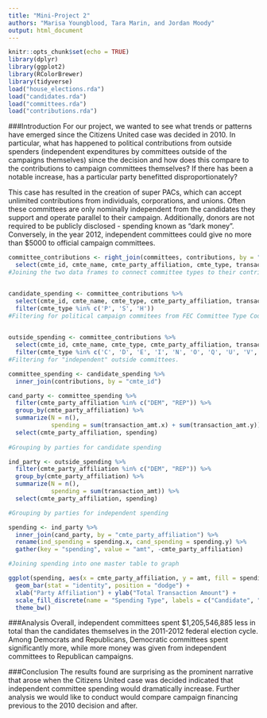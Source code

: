 ```yaml
---
title: "Mini-Project 2"
authors: "Marisa Youngblood, Tara Marin, and Jordan Moody"
output: html_document
---
```


```r
knitr::opts_chunk$set(echo = TRUE)
library(dplyr)
library(ggplot2)
library(RColorBrewer)
library(tidyverse)
load("house_elections.rda")
load("candidates.rda")
load("committees.rda")
load("contributions.rda")
```

###Introduction
For our project, we wanted to see what trends or patterns have emerged since the Citizens United case was decided in 2010. In particular, what has happened to political contributions from outside spenders (independent expenditures by committees outside of the campaigns themselves) since the decision and how does this compare to the contributions to campaign committees themselves? If there has been a notable increase, has a particular party benefitted disproportionately?

This case has resulted in the creation of super PACs, which can accept unlimited contributions from individuals, corporations, and unions. Often these committees are only nominally independent from the candidates they support and operate parallel to their campaign. Additionally, donors are not required to be publicly disclosed - spending known as "dark money". Conversely, in the year 2012, independent committees could give no more than $5000 to official campaign committees.

```r
committee_contributions <- right_join(committees, contributions, by = "cmte_id") %>%
  select(cmte_id, cmte_name, cmte_party_affiliation, cmte_type, transaction_amt)
#Joining the two data frames to connect committee types to their contributions. 


candidate_spending <- committee_contributions %>%
  select(cmte_id, cmte_name, cmte_type, cmte_party_affiliation, transaction_amt) %>%
  filter(cmte_type %in% c('P', 'S', 'H'))
#Filtering for political campaign commitees from FEC Committee Type Codes.

  
outside_spending <- committee_contributions %>%
  select(cmte_id, cmte_name, cmte_type, cmte_party_affiliation, transaction_amt) %>%
  filter(cmte_type %in% c('C', 'D', 'E', 'I', 'N', 'O', 'Q', 'U', 'V', 'W', 'X', 'Y', 'Z'))
#Filtering for "independent" outside committees.  

```

```r
committee_spending <- candidate_spending %>%
  inner_join(contributions, by = "cmte_id")

cand_party <- committee_spending %>%
  filter(cmte_party_affiliation %in% c("DEM", "REP")) %>%
  group_by(cmte_party_affiliation) %>%
  summarize(N = n(),
            spending = sum(transaction_amt.x) + sum(transaction_amt.y)) %>%
  select(cmte_party_affiliation, spending)
  
#Grouping by parties for candidate spending
```

```r
ind_party <- outside_spending %>%
  filter(cmte_party_affiliation %in% c("DEM", "REP")) %>%
  group_by(cmte_party_affiliation) %>%
  summarize(N = n(), 
            spending = sum(transaction_amt)) %>%
  select(cmte_party_affiliation, spending)

#Grouping by parties for independent spending
```

```r
spending <- ind_party %>%
  inner_join(cand_party, by = "cmte_party_affiliation") %>%
  rename(ind_spending = spending.x, cand_spending = spending.y) %>%
  gather(key = "spending", value = "amt", -cmte_party_affiliation)

#Joining spending into one master table to graph
```

```r
ggplot(spending, aes(x = cmte_party_affiliation, y = amt, fill = spending)) +
  geom_bar(stat = "identity", position = "dodge") +
  xlab("Party Affiliation") + ylab("Total Transaction Amount") +
  scale_fill_discrete(name = "Spending Type", labels = c("Candidate", "Independent")) +
  theme_bw()
```

###Analysis
Overall, independent committees spent $1,205,546,885 less in total than the candidates themselves in the 2011-2012 federal election cycle. Among Democrats and Republicans, Democratic committees spent significantly more, while more money was given from independent committees to Republican campaigns.

###Conclusion
The results found are surprising as the prominent narrative that arose when the Citizens United case was decided indicated that independent committee spending would dramatically increase. Further analysis we would like to conduct would compare campaign financing previous to the 2010 decision and after.